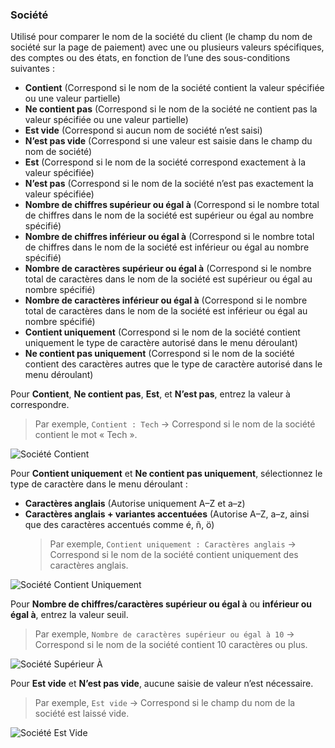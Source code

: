 ### Société

Utilisé pour comparer le nom de la société du client (le champ du nom de société sur la page de paiement) avec une ou plusieurs valeurs spécifiques, des comptes ou des états, en fonction de l’une des sous-conditions suivantes :

- **Contient** (Correspond si le nom de la société contient la valeur spécifiée ou une valeur partielle)
- **Ne contient pas** (Correspond si le nom de la société ne contient pas la valeur spécifiée ou une valeur partielle)
- **Est vide** (Correspond si aucun nom de société n’est saisi)
- **N’est pas vide** (Correspond si une valeur est saisie dans le champ du nom de société)
- **Est** (Correspond si le nom de la société correspond exactement à la valeur spécifiée)
- **N’est pas** (Correspond si le nom de la société n’est pas exactement la valeur spécifiée)
- **Nombre de chiffres supérieur ou égal à** (Correspond si le nombre total de chiffres dans le nom de la société est supérieur ou égal au nombre spécifié)
- **Nombre de chiffres inférieur ou égal à** (Correspond si le nombre total de chiffres dans le nom de la société est inférieur ou égal au nombre spécifié)
- **Nombre de caractères supérieur ou égal à** (Correspond si le nombre total de caractères dans le nom de la société est supérieur ou égal au nombre spécifié)
- **Nombre de caractères inférieur ou égal à** (Correspond si le nombre total de caractères dans le nom de la société est inférieur ou égal au nombre spécifié)
- **Contient uniquement** (Correspond si le nom de la société contient uniquement le type de caractère autorisé dans le menu déroulant)
- **Ne contient pas uniquement** (Correspond si le nom de la société contient des caractères autres que le type de caractère autorisé dans le menu déroulant)

Pour **Contient**, **Ne contient pas**, **Est**, et **N’est pas**, entrez la valeur à correspondre.

> Par exemple, `Contient : Tech` → Correspond si le nom de la société contient le mot « Tech ».

<img
  src="/images/essentials/condition-sets/company-contains.webp"
  alt="Société Contient"
/>

Pour **Contient uniquement** et **Ne contient pas uniquement**, sélectionnez le type de caractère dans le menu déroulant :

- **Caractères anglais** (Autorise uniquement A–Z et a–z)
- **Caractères anglais + variantes accentuées** (Autorise A–Z, a–z, ainsi que des caractères accentués comme é, ñ, ö)  
  > Par exemple, `Contient uniquement : Caractères anglais` → Correspond si le nom de la société contient uniquement des caractères anglais.

<img
  src="/images/essentials/condition-sets/company-has-only.webp"
  alt="Société Contient Uniquement"
/>

Pour **Nombre de chiffres/caractères supérieur ou égal à** ou **inférieur ou égal à**, entrez la valeur seuil.

> Par exemple, `Nombre de caractères supérieur ou égal à 10` → Correspond si le nom de la société contient 10 caractères ou plus.

<img
  src="/images/essentials/condition-sets/company-greater-than.webp"
  alt="Société Supérieur À"
/>

Pour **Est vide** et **N’est pas vide**, aucune saisie de valeur n’est nécessaire.

> Par exemple, `Est vide` → Correspond si le champ du nom de la société est laissé vide.

<img
  src="/images/essentials/condition-sets/company-is-empty.webp"
  alt="Société Est Vide"
/>
